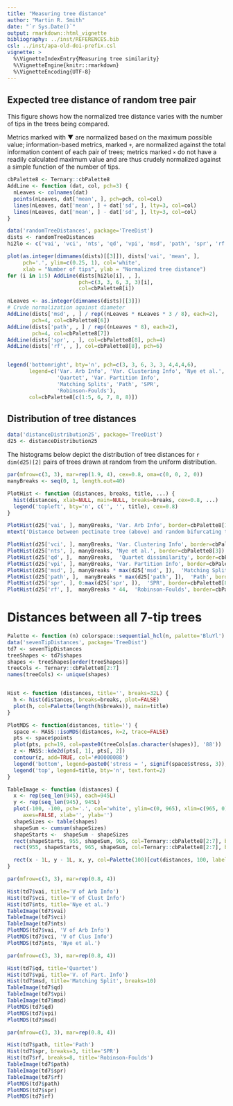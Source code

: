 ```yaml
---
title: "Measuring tree distance"
author: "Martin R. Smith"
date: "`r Sys.Date()`"
output: rmarkdown::html_vignette
bibliography: ../inst/REFERENCES.bib
csl: ../inst/apa-old-doi-prefix.csl
vignette: >
  %\VignetteIndexEntry{Measuring tree similarity}
  %\VignetteEngine{knitr::rmarkdown}
  %\VignetteEncoding{UTF-8}
---
```


## Expected tree distance of random tree pair

This figure shows how the normalized tree distance varies with the number of 
tips in the trees being compared.

Metrics marked with &#9660; are normalized based on the maximum possible value;
information-based metrics, marked `+`, are normalized against the total 
information content of each pair of trees; metrics marked `×` do not have a 
readily calculated maximum value and are thus crudely normalized against a 
simple function of the number of tips.

```R
cbPalette8 <- Ternary::cbPalette8
AddLine <- function (dat, col, pch=3) {
  nLeaves <- colnames(dat)
  points(nLeaves, dat['mean', ], pch=pch, col=col)
  lines(nLeaves, dat['mean', ] + dat['sd', ], lty=3, col=col)
  lines(nLeaves, dat['mean', ] - dat['sd', ], lty=3, col=col)
}

data('randomTreeDistances', package='TreeDist')
dists <- randomTreeDistances
hi2lo <- c('vai', 'vci', 'nts', 'qd', 'vpi', 'msd', 'path', 'spr', 'rf')

plot(as.integer(dimnames(dists)[[3]]), dists['vai', 'mean', ],
     pch='.', ylim=c(0.25, 1), col='white',
     xlab = "Number of tips", ylab = "Normalized tree distance")
for (i in 1:5) AddLine(dists[hi2lo[i], , ], 
                       pch=c(3, 3, 6, 3, 3)[i],
                       col=cbPalette8[i])

nLeaves <- as.integer(dimnames(dists)[[3]])
# Crude normalization against diameter
AddLine(dists['msd', , ] / rep((nLeaves * nLeaves * 3 / 8), each=2), 
        pch=4, col=cbPalette8[6])
AddLine(dists['path', , ] / rep((nLeaves * 8), each=2),
        pch=4, col=cbPalette8[7])
AddLine(dists['spr', , ], col=cbPalette8[8], pch=4)
AddLine(dists['rf', , ], col=cbPalette8[8], pch=6)


legend('bottomright', bty='n', pch=c(3, 3, 6, 3, 3, 4,4,4,6), 
       legend=c('Var. Arb Info', 'Var. Clustering Info', 'Nye et al.',
                'Quartet', 'Var. Partition Info',
                'Matching Splits', 'Path', 'SPR',
                'Robinson-Foulds'), 
       col=cbPalette8[c(1:5, 6, 7, 8, 8)])
```


## Distribution of tree distances

```r
data('distanceDistribution25', package='TreeDist')
d25 <- distanceDistribution25
```

The histograms below depict the distribution of tree distances for `r dim(d25)[2]`
pairs of trees drawn at random from the uniform distribution.

```R
par(mfrow=c(3, 3), mar=rep(1.9, 4), cex=0.8, oma=c(0, 0, 2, 0))
manyBreaks <- seq(0, 1, length.out=40)

PlotHist <- function (distances, breaks, title, ...) {
  hist(distances, xlab=NULL, main=NULL, breaks=breaks, cex=0.8, ...)
  legend('topleft', bty='n', c('', '', title), cex=0.8)
}

PlotHist(d25['vai', ], manyBreaks, 'Var. Arb Info', border=cbPalette8[1])
mtext('Distance between pectinate tree (above) and random bifurcating trees', outer=TRUE, cex=0.8)

PlotHist(d25['vci', ], manyBreaks, 'Var. Clustering Info', border=cbPalette8[2])
PlotHist(d25['nts', ], manyBreaks, 'Nye et al.', border=cbPalette8[3])
PlotHist(d25['qd', ],  manyBreaks,  'Quartet dissimilarity', border=cbPalette8[4])
PlotHist(d25['vpi', ], manyBreaks, 'Var. Partition Info', border=cbPalette8[5])
PlotHist(d25['msd', ], manyBreaks * max(d25['msd', ]),  'Matching Splits', border=cbPalette8[6])
PlotHist(d25['path', ],  manyBreaks * max(d25['path', ]),  'Path', border=cbPalette8[7])
PlotHist(d25['spr', ], 0:max(d25['spr', ]),  'SPR', border=cbPalette8[8])
PlotHist(d25['rf', ],  manyBreaks * 44,  'Robinson-Foulds', border=cbPalette8[8])

```

# Distances between all 7-tip trees 

```r
Palette <- function (n) colorspace::sequential_hcl(n, palette='BluYl')
data('sevenTipDistances', package='TreeDist')
td7 <- sevenTipDistances
treeShapes <- td7$shapes
shapes <- treeShapes[order(treeShapes)]
treeCols <- Ternary::cbPalette8[2:7]
names(treeCols) <- unique(shapes)


Hist <- function (distances, title='', breaks=32L) {
  h <- hist(distances, breaks=breaks, plot=FALSE)
  plot(h, col=Palette(length(h$breaks)), main=title)
}

PlotMDS <- function(distances, title='') {
  space <- MASS::isoMDS(distances, k=2, trace=FALSE)
  pts <- space$points
  plot(pts, pch=19, col=paste0(treeCols[as.character(shapes)], '88'))
  z <- MASS::kde2d(pts[, 1], pts[, 2])
  contour(z, add=TRUE, col='#00000088')
  legend('bottom', legend=paste0('stress = ', signif(space$stress, 3)), bty='n')
  legend('top', legend=title, bty='n', text.font=2)
}

TableImage <- function (distances) {
  x <- rep(seq_len(945), each=945L)
  y <- rep(seq_len(945), 945L)
  plot(-100, -100, pch='.', col='white', ylim=c(0, 965), xlim=c(965, 0),
     axes=FALSE, xlab='', ylab='')
  shapeSizes <- table(shapes)
  shapeSum <- cumsum(shapeSizes)
  shapeStarts <-  shapeSum - shapeSizes
  rect(shapeStarts, 955, shapeSum, 965, col=Ternary::cbPalette8[2:7], border=NA)
  rect(955, shapeStarts, 965, shapeSum, col=Ternary::cbPalette8[2:7], border=NA)

  rect(x - 1L, y - 1L, x, y, col=Palette(100)[cut(distances, 100, labels=FALSE)], border=NA)
}
```

```r
par(mfrow=c(3, 3), mar=rep(0.8, 4))

Hist(td7$vai, title='V of Arb Info')
Hist(td7$vci, title='V of Clust Info')
Hist(td7$nts, title='Nye et al.')
TableImage(td7$vai)
TableImage(td7$vci)
TableImage(td7$nts)
PlotMDS(td7$vai, 'V of Arb Info')
PlotMDS(td7$vci, 'V of Clus Info')
PlotMDS(td7$nts, 'Nye et al.')

```

```r
par(mfrow=c(3, 3), mar=rep(0.8, 4))

Hist(td7$qd, title='Quartet')
Hist(td7$vpi, title='V. of Part. Info')
Hist(td7$msd, title='Matching Split', breaks=10)
TableImage(td7$qd)
TableImage(td7$vpi)
TableImage(td7$msd)
PlotMDS(td7$qd)
PlotMDS(td7$vpi)
PlotMDS(td7$msd)

```

```r
par(mfrow=c(3, 3), mar=rep(0.8, 4))

Hist(td7$path, title='Path')
Hist(td7$spr, breaks=3, title='SPR')
Hist(td7$rf, breaks=8, title='Robinson-Foulds')
TableImage(td7$path)
TableImage(td7$spr)
TableImage(td7$rf)
PlotMDS(td7$path)
PlotMDS(td7$spr)
PlotMDS(td7$rf)

```
